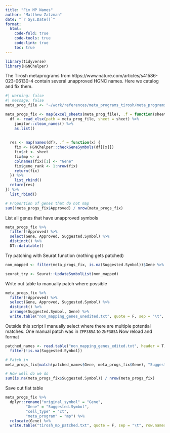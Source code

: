 ```yaml
---
title: "Fix MP Names"
author: "Matthew Zatzman"
date: "`r Sys.Date()`"
format: 
  html:
    code-fold: true
    code-tools: true
    code-link: true
    toc: true
---
```



```r
library(tidyverse)
library(HGNChelper)
```

The Tirosh metaprograms from https://www.nature.com/articles/s41586-023-06130-4 contain several unapproved HGNC names. Here we catalog and fix them.

```r
#| warning: false
#| message: false
meta_prog_file <- "~/work/references/meta_programs_tirosh/meta_programs.xlsx"

meta_progs_fix <- map(excel_sheets(meta_prog_file), .f = function(sheet) {
  df <- read_xlsx(path = meta_prog_file, sheet = sheet) %>%
    janitor::clean_names() %>%
    as.list()
    
  
  res <- map(names(df), .f = function(x) {
    fix <- HGNChelper::checkGeneSymbols(df[[x]])
    fix$ct <- sheet
    fix$mp <- x
    colnames(fix)[1] <- "Gene"
    fix$gene_rank <- 1:nrow(fix)
    return(fix)
  }) %>%
    list_rbind()
  return(res)
}) %>%
  list_rbind()
```

```r
# Proportion of genes that do not map
sum(!meta_progs_fix$Approved) / nrow(meta_progs_fix)
```

List all genes that have unapproved symbols

```r
meta_progs_fix %>%
  filter(!Approved) %>%
  select(Gene, Approved, Suggested.Symbol) %>%
  distinct() %>%
  DT::datatable()
```

Try patching with Seurat function (nothing gets patched)

```r
non_mapped <- filter(meta_progs_fix, is.na(Suggested.Symbol))$Gene %>% unique()

seurat_try <- Seurat::UpdateSymbolList(non_mapped)
```


Write out table to manually patch where possible

```r
meta_progs_fix %>%
  filter(!Approved) %>%
  select(Gene, Approved, Suggested.Symbol) %>%
  distinct() %>%
  arrange(Suggested.Symbol, Gene) %>%
  write.table("non_mapping_genes_unedited.txt", quote = F, sep = "\t", col.names = T, row.names = F)
```

Outside this script I manually select where there are multiple potential matches. One manual patch was in `ZFP385A` to `ZNF385A` Now reload and format

```r
patched_names <- read.table("non_mapping_genes_edited.txt", header = T, sep = "\t") %>%
  filter(!is.na(Suggested.Symbol))

# Patch in
meta_progs_fix[match(patched_names$Gene, meta_progs_fix$Gene), "Suggested.Symbol"] <- patched_names$Suggested.Symbol

# How well do we do
sum(is.na(meta_progs_fix$Suggested.Symbol)) / nrow(meta_progs_fix)
```

Save out flat table

```r
meta_progs_fix %>%
  dplyr::rename("original_symbol" = "Gene",
         "Gene" = "Suggested.Symbol",
         "cell_type" = "ct",
         "meta_program" = "mp") %>%
  relocate(Gene) %>%
  write.table("tirosh_mp_patched.txt", quote = F, sep = "\t", row.names = F, col.names = T)
  
```




